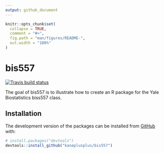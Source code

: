 ```yaml
---
output: github_document
---
```


<!-- README.md is generated from README.Rmd. Please edit that file -->

```r
knitr::opts_chunk$set(
  collapse = TRUE,
  comment = "#>",
  fig.path = "man/figures/README-",
  out.width = "100%"
)
```

# bis557

<!-- badges: start -->
[![Travis build status](https://travis-ci.com/kaneplusplus/bis557.svg?branch=master)](https://travis-ci.com/kaneplusplus/bis557)
<!-- badges: end -->

The goal of bis557 is to illustrate how to create an R package for the Yale Biostatistics biss557 class.

## Installation

The development version of the packages can be installed from [GitHub](https://github.com/) with:

``` r
# install.packages("devtools")
devtools::install_github("kaneplusplus/bis557")
```
